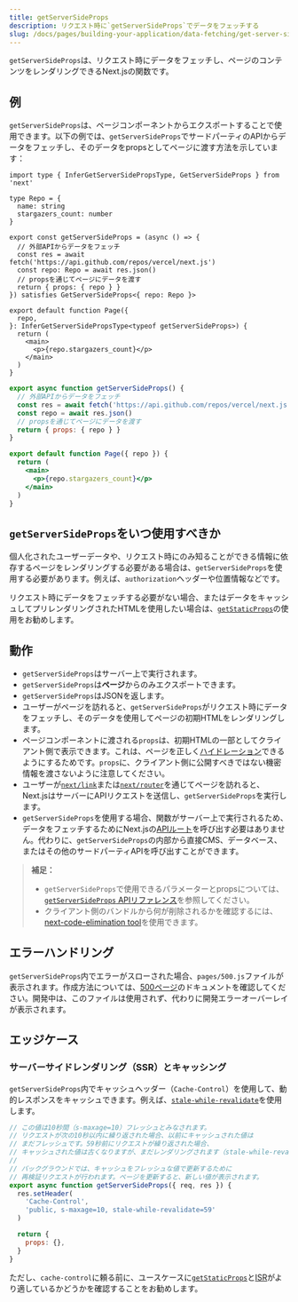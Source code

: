 ```yaml
---
title: getServerSideProps
description: リクエスト時に`getServerSideProps`でデータをフェッチする
slug: /docs/pages/building-your-application/data-fetching/get-server-side-props
---
```


`getServerSideProps`は、リクエスト時にデータをフェッチし、ページのコンテンツをレンダリングできるNext.jsの関数です。

## 例

`getServerSideProps`は、ページコンポーネントからエクスポートすることで使用できます。以下の例では、`getServerSideProps`でサードパーティのAPIからデータをフェッチし、そのデータをpropsとしてページに渡す方法を示しています：

```tsx filename="pages/index.tsx" switcher
import type { InferGetServerSidePropsType, GetServerSideProps } from 'next'

type Repo = {
  name: string
  stargazers_count: number
}

export const getServerSideProps = (async () => {
  // 外部APIからデータをフェッチ
  const res = await fetch('https://api.github.com/repos/vercel/next.js')
  const repo: Repo = await res.json()
  // propsを通じてページにデータを渡す
  return { props: { repo } }
}) satisfies GetServerSideProps<{ repo: Repo }>

export default function Page({
  repo,
}: InferGetServerSidePropsType<typeof getServerSideProps>) {
  return (
    <main>
      <p>{repo.stargazers_count}</p>
    </main>
  )
}
```

```jsx filename="pages/index.js" switcher
export async function getServerSideProps() {
  // 外部APIからデータをフェッチ
  const res = await fetch('https://api.github.com/repos/vercel/next.js')
  const repo = await res.json()
  // propsを通じてページにデータを渡す
  return { props: { repo } }
}

export default function Page({ repo }) {
  return (
    <main>
      <p>{repo.stargazers_count}</p>
    </main>
  )
}
```

## `getServerSideProps`をいつ使用すべきか

個人化されたユーザーデータや、リクエスト時にのみ知ることができる情報に依存するページをレンダリングする必要がある場合は、`getServerSideProps`を使用する必要があります。例えば、`authorization`ヘッダーや位置情報などです。

リクエスト時にデータをフェッチする必要がない場合、またはデータをキャッシュしてプリレンダリングされたHTMLを使用したい場合は、[`getStaticProps`](/docs/pages/building-your-application/data-fetching/get-static-props)の使用をお勧めします。

## 動作

- `getServerSideProps`はサーバー上で実行されます。
- `getServerSideProps`は**ページ**からのみエクスポートできます。
- `getServerSideProps`はJSONを返します。
- ユーザーがページを訪れると、`getServerSideProps`がリクエスト時にデータをフェッチし、そのデータを使用してページの初期HTMLをレンダリングします。
- ページコンポーネントに渡される`props`は、初期HTMLの一部としてクライアント側で表示できます。これは、ページを正しく[ハイドレーション](https://react.dev/reference/react-dom/hydrate)できるようにするためです。`props`に、クライアント側に公開すべきではない機密情報を渡さないように注意してください。
- ユーザーが[`next/link`](/docs/pages/api-reference/components/link)または[`next/router`](/docs/pages/api-reference/functions/use-router)を通じてページを訪れると、Next.jsはサーバーにAPIリクエストを送信し、`getServerSideProps`を実行します。
- `getServerSideProps`を使用する場合、関数がサーバー上で実行されるため、データをフェッチするためにNext.jsの[APIルート](/docs/pages/building-your-application/routing/api-routes)を呼び出す必要はありません。代わりに、`getServerSideProps`の内部から直接CMS、データベース、またはその他のサードパーティAPIを呼び出すことができます。

> **補足：** 
>
> - `getServerSideProps`で使用できるパラメーターとpropsについては、[`getServerSideProps` APIリファレンス](/docs/pages/api-reference/functions/get-server-side-props)を参照してください。
> - クライアント側のバンドルから何が削除されるかを確認するには、[next-code-elimination tool](https://next-code-elimination.vercel.app/)を使用できます。

## エラーハンドリング

`getServerSideProps`内でエラーがスローされた場合、`pages/500.js`ファイルが表示されます。作成方法については、[500ページ](/docs/pages/building-your-application/routing/custom-error#500-page)のドキュメントを確認してください。開発中は、このファイルは使用されず、代わりに開発エラーオーバーレイが表示されます。

## エッジケース

### サーバーサイドレンダリング（SSR）とキャッシング

`getServerSideProps`内でキャッシュヘッダー（`Cache-Control`）を使用して、動的レスポンスをキャッシュできます。例えば、[`stale-while-revalidate`](https://web.dev/stale-while-revalidate/)を使用します。

```jsx
// この値は10秒間（s-maxage=10）フレッシュとみなされます。
// リクエストが次の10秒以内に繰り返された場合、以前にキャッシュされた値は
// まだフレッシュです。59秒前にリクエストが繰り返された場合、
// キャッシュされた値は古くなりますが、まだレンダリングされます（stale-while-revalidate=59）。
//
// バックグラウンドでは、キャッシュをフレッシュな値で更新するために
// 再検証リクエストが行われます。ページを更新すると、新しい値が表示されます。
export async function getServerSideProps({ req, res }) {
  res.setHeader(
    'Cache-Control',
    'public, s-maxage=10, stale-while-revalidate=59'
  )

  return {
    props: {},
  }
}
```

ただし、`cache-control`に頼る前に、ユースケースに[`getStaticProps`](/docs/pages/building-your-application/data-fetching/get-static-props)と[ISR](/docs/pages/building-your-application/data-fetching/incremental-static-regeneration)がより適しているかどうかを確認することをお勧めします。
